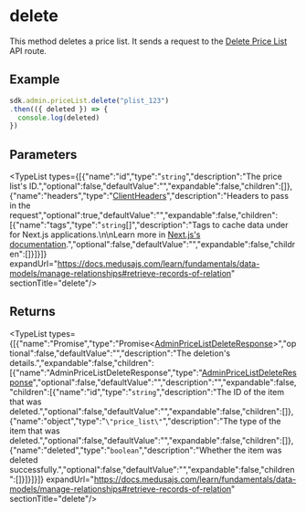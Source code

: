 
# delete

This method deletes a price list. It sends a request to the
[Delete Price List](https://docs.medusajs.com/v2/api/admin#price-lists\_deletepricelistsid)
API route.

## Example

```ts
sdk.admin.priceList.delete("plist_123")
.then(({ deleted }) => {
  console.log(deleted)
})
```

## Parameters

<TypeList types={[{"name":"id","type":"`string`","description":"The price list's ID.","optional":false,"defaultValue":"","expandable":false,"children":[]},{"name":"headers","type":"[ClientHeaders](../../../types/js_sdk.admin.ClientHeaders/page.mdx)","description":"Headers to pass in the request","optional":true,"defaultValue":"","expandable":false,"children":[{"name":"tags","type":"`string`[]","description":"Tags to cache data under for Next.js applications.\n\nLearn more in [Next.js's documentation](https://nextjs.org/docs/app/building-your-application/caching#fetch-optionsnexttags-and-revalidatetag).","optional":false,"defaultValue":"","expandable":false,"children":[]}]}]} expandUrl="https://docs.medusajs.com/learn/fundamentals/data-models/manage-relationships#retrieve-records-of-relation" sectionTitle="delete"/>

## Returns

<TypeList types={[{"name":"Promise","type":"Promise&#60;[AdminPriceListDeleteResponse](../../../../../types/HttpTypes/interfaces/types.HttpTypes.AdminPriceListDeleteResponse/page.mdx)&#62;","optional":false,"defaultValue":"","description":"The deletion's details.","expandable":false,"children":[{"name":"AdminPriceListDeleteResponse","type":"[AdminPriceListDeleteResponse](../../../../../types/HttpTypes/interfaces/types.HttpTypes.AdminPriceListDeleteResponse/page.mdx)","optional":false,"defaultValue":"","description":"","expandable":false,"children":[{"name":"id","type":"`string`","description":"The ID of the item that was deleted.","optional":false,"defaultValue":"","expandable":false,"children":[]},{"name":"object","type":"`\"price_list\"`","description":"The type of the item that was deleted.","optional":false,"defaultValue":"","expandable":false,"children":[]},{"name":"deleted","type":"`boolean`","description":"Whether the item was deleted successfully.","optional":false,"defaultValue":"","expandable":false,"children":[]}]}]}]} expandUrl="https://docs.medusajs.com/learn/fundamentals/data-models/manage-relationships#retrieve-records-of-relation" sectionTitle="delete"/>

